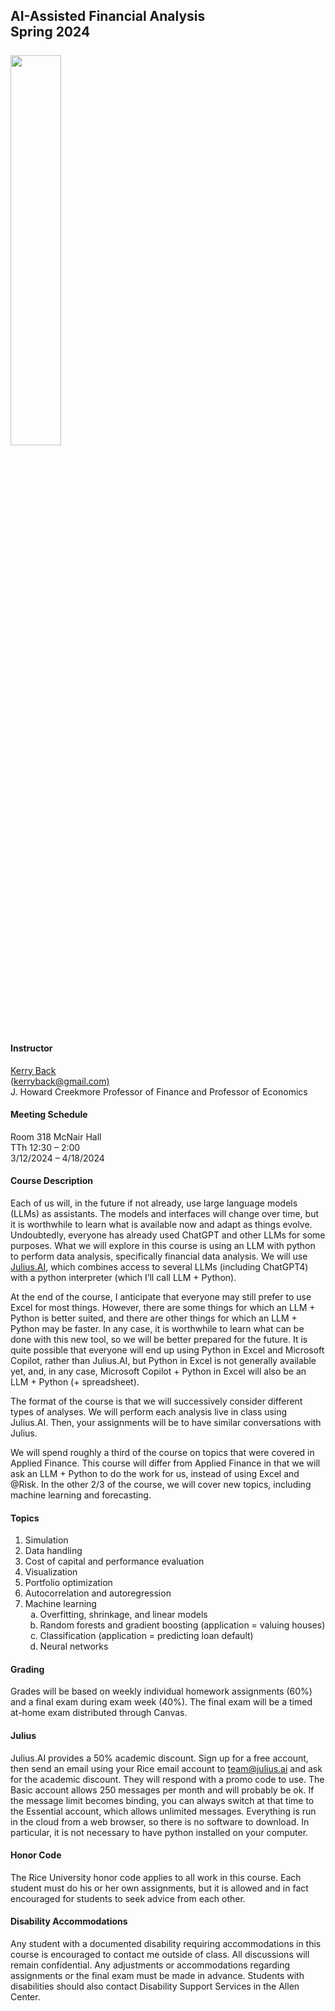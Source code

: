 
## AI-Assisted Financial Analysis<br>Spring 2024<br><br>![](images/RiceBusiness-transparent-logo-sm.png){width=40%} 


#### Instructor

[Kerry Back](https://kerryback.com)<br> (<a href="mailto:kerryback@gmail.com">kerryback@gmail.com)</a><br>
J. Howard Creekmore Professor of Finance and Professor of Economics

#### Meeting Schedule

Room 318 McNair Hall<br>
TTh 12:30 -- 2:00<br>
3/12/2024 -- 4/18/2024

#### Course Description

Each of us will, in the future if not already, use large language models (LLMs) as assistants.  The models and interfaces will change over time, but it is worthwhile to learn what is available now and adapt as things evolve.  Undoubtedly, everyone has already used ChatGPT and other LLMs for some purposes.  What we will explore in this course is using an LLM with python to perform data analysis, specifically financial data analysis.  We will use [Julius.AI](https://julius.ai/), which combines access to several LLMs (including ChatGPT4) with a python interpreter (which I'll call LLM + Python).

At the end of the course, I anticipate that everyone may still prefer to use Excel for most things.  However, there are some things for which an LLM + Python is better suited, and there are other things for which an LLM + Python may be faster.  In any case, it is worthwhile to learn what can be done with this new tool, so we will be better prepared for the future.  It is quite possible that everyone will end up using Python in Excel and Microsoft Copilot, rather than Julius.AI, but Python in Excel is not generally available yet, and, in any case, Microsoft Copilot + Python in Excel will also be an LLM + Python (+ spreadsheet).  

The format of the course is that we will successively consider different types of analyses.  We will perform each analysis live in class using Julius.AI.  Then, your assignments will be to have similar conversations with Julius.  

We will spend roughly a third of the course on topics that were covered in Applied Finance.  This course will differ from Applied Finance in that we will ask an LLM + Python to do the work for us, instead of using Excel and @Risk.  In the other 2/3 of the course, we will cover new topics, including machine learning and forecasting.

#### Topics

1.  Simulation
2.  Data handling
3.  Cost of capital and performance evaluation 
4.  Visualization
5.  Portfolio optimization
6.  Autocorrelation and autoregression
7.  Machine learning
    a. Overfitting, shrinkage, and linear models
    b. Random forests and gradient boosting (application = valuing houses)
    c. Classification (application = predicting loan default)
    d. Neural networks




#### Grading

Grades will be based on weekly individual homework assignments (60%) and a final exam during exam week (40%).  The final exam will be a timed at-home exam distributed through Canvas.

#### Julius

Julius.AI provides a 50% academic discount.  Sign up for a free account, then send an email using your Rice email account to [team@julius.ai](mailto:team@julius.ai) and ask for the academic discount.  They will respond with a promo code to use.  The Basic account allows 250 messages per month and will probably be ok.  If the message limit becomes binding, you can always switch at that time to the Essential account, which allows unlimited messages.   Everything is run in the cloud from a web browser, so there is no software to download. In particular, it is not necessary to have python installed on your computer.

#### Honor Code

The Rice University honor code applies to all work in this course.  Each student must do his or her own assignments, but it is allowed and in fact encouraged for students to seek advice from each other. 

#### Disability Accommodations

Any student with a documented disability requiring accommodations in this course is encouraged to
contact me outside of class. All discussions will remain confidential. Any adjustments or accommodations
regarding assignments or the final exam must be made in advance. Students with disabilities
should also contact Disability Support Services in the Allen Center.





